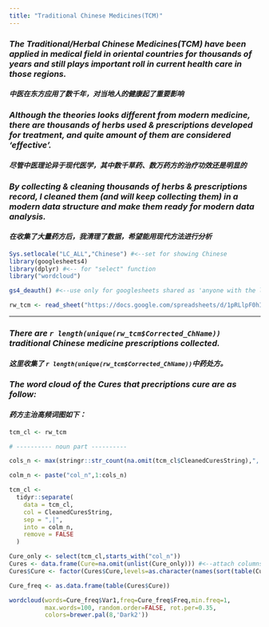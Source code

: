 ```yaml
---
title: "Traditional Chinese Medicines(TCM)"
---
```


### **_The Traditional/Herbal Chinese Medicines(TCM) have been applied in medical field in oriental countries for thousands of years and still plays important roll in current health care in those regions._**
#### **_中医在东方应用了数千年，对当地人的健康起了重要影响_**

### **_Although the theories looks different from modern medicine, there are thousands of herbs used &  prescriptions developed for treatment, and quite amount of them are considered 'effective'._**
#### **_尽管中医理论异于现代医学，其中数千草药、数万药方的治疗功效还是明显的_**

### **_By collecting & cleaning thousands of herbs & prescriptions record, I cleaned them (and will keep collecting them) in a modern data structure and make them ready for modern data analysis._**
#### **_在收集了大量药方后，我清理了数据，希望能用现代方法进行分析_**

```r
Sys.setlocale("LC_ALL","Chinese") #<--set for showing Chinese 
library(googlesheets4)
library(dplyr) #<-- for "select" function
library("wordcloud")
```

```r

gs4_deauth() #<--use only for googlesheets shared as 'anyone with the link'

rw_tcm <- read_sheet("https://docs.google.com/spreadsheets/d/1pRLlpF0hInmJ0XkA-qBrx2Koz8wHoGZTbbLz6t2x2Uc/edit?usp=sharing", sheet = "Sheet1")

```

---

### **_There are `r length(unique(rw_tcm$Corrected_ChName))` traditional Chinese medicine prescriptions collected._**

#### **_这里收集了 `r length(unique(rw_tcm$Corrected_ChName))`中药处方。_**

### **_The word cloud of the Cures that precriptions cure are as follow:_**

#### **_药方主治高频词图如下：_**

```r

tcm_cl <- rw_tcm

# ---------- noun part ----------

cols_n <- max(stringr::str_count(na.omit(tcm_cl$CleanedCuresString),",|")) + 1

colm_n <- paste("col_n",1:cols_n)

tcm_cl <-
  tidyr::separate(
    data = tcm_cl,
    col = CleanedCuresString,
    sep = ",|",
    into = colm_n,
    remove = FALSE
  )

Cure_only <- select(tcm_cl,starts_with("col_n"))
Cures <- data.frame(Cure=na.omit(unlist(Cure_only))) #<--attach columns of values into one column
Cures$Cure <- factor(Cures$Cure,levels=as.character(names(sort(table(Cures$Cure),decreasing=T)))) 

Cure_freq <- as.data.frame(table(Cures$Cure))

wordcloud(words=Cure_freq$Var1,freq=Cure_freq$Freq,min.freq=1,
          max.words=100, random.order=FALSE, rot.per=0.35,
          colors=brewer.pal(8,'Dark2'))
```
